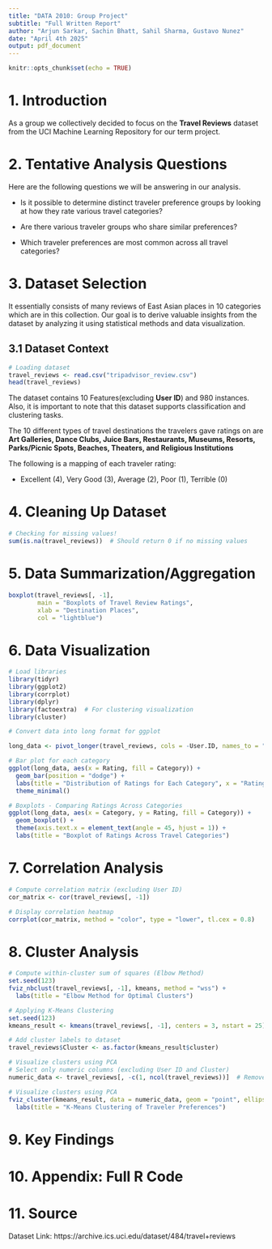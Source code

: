 ```yaml
---
title: "DATA 2010: Group Project"
subtitle: "Full Written Report"
author: "Arjun Sarkar, Sachin Bhatt, Sahil Sharma, Gustavo Nunez"
date: "April 4th 2025"
output: pdf_document
---
```


```r
knitr::opts_chunk$set(echo = TRUE)
```

# 1. Introduction

As a group we collectively decided to focus on the **Travel Reviews** dataset from the UCI Machine Learning Repository for our term project.

# 2. Tentative Analysis Questions

Here are the following questions we will be answering in our analysis.

- Is it possible to determine distinct traveler preference groups by looking at how they rate various travel categories?

- Are there various traveler groups who share similar preferences?

- Which traveler preferences are most common across all travel categories?


# 3. Dataset Selection

It essentially consists of many reviews of East Asian places in 10 categories which are in this collection. Our goal is to derive valuable insights from the dataset by analyzing it using statistical methods and data visualization.

## 3.1 Dataset Context

```r
# Loading dataset
travel_reviews <- read.csv("tripadvisor_review.csv")
head(travel_reviews)
```

The dataset contains 10 Features(excluding **User ID**) and 980 instances. Also, it is important to note that this dataset supports classification and clustering tasks.

The 10 different types of travel destinations the travelers gave ratings on are **Art Galleries, Dance Clubs, Juice Bars, Restaurants, Museums, Resorts, Parks/Picnic Spots, Beaches, Theaters, and Religious Institutions**

The following is a mapping of each traveler rating: 

- Excellent (4), Very Good (3), Average (2), Poor (1), Terrible (0)

# 4. Cleaning Up Dataset

```r
# Checking for missing values!
sum(is.na(travel_reviews))  # Should return 0 if no missing values
```

# 5. Data Summarization/Aggregation

```r
boxplot(travel_reviews[, -1],
        main = "Boxplots of Travel Review Ratings",
        xlab = "Destination Places",
        col = "lightblue")
```

# 6. Data Visualization

```r
# Load libraries
library(tidyr)
library(ggplot2)
library(corrplot)
library(dplyr)
library(factoextra)  # For clustering visualization
library(cluster)  

# Convert data into long format for ggplot

long_data <- pivot_longer(travel_reviews, cols = -User.ID, names_to = "Category", values_to = "Rating")

# Bar plot for each category
ggplot(long_data, aes(x = Rating, fill = Category)) +
  geom_bar(position = "dodge") +
  labs(title = "Distribution of Ratings for Each Category", x = "Rating", y = "Count") +
  theme_minimal()

# Boxplots - Comparing Ratings Across Categories
ggplot(long_data, aes(x = Category, y = Rating, fill = Category)) +
  geom_boxplot() +
  theme(axis.text.x = element_text(angle = 45, hjust = 1)) +
  labs(title = "Boxplot of Ratings Across Travel Categories")
```

# 7. Correlation Analysis

```r
# Compute correlation matrix (excluding User ID)
cor_matrix <- cor(travel_reviews[, -1])

# Display correlation heatmap
corrplot(cor_matrix, method = "color", type = "lower", tl.cex = 0.8)
```

# 8. Cluster Analysis

```r
# Compute within-cluster sum of squares (Elbow Method)
set.seed(123)
fviz_nbclust(travel_reviews[, -1], kmeans, method = "wss") +
  labs(title = "Elbow Method for Optimal Clusters")

# Applying K-Means Clustering
set.seed(123)
kmeans_result <- kmeans(travel_reviews[, -1], centers = 3, nstart = 25)  # Adjust centers as needed

# Add cluster labels to dataset
travel_reviews$Cluster <- as.factor(kmeans_result$cluster)

# Visualize clusters using PCA
# Select only numeric columns (excluding User ID and Cluster)
numeric_data <- travel_reviews[, -c(1, ncol(travel_reviews))]  # Removes User ID and Cluster

# Visualize clusters using PCA
fviz_cluster(kmeans_result, data = numeric_data, geom = "point", ellipse.type = "convex") +
  labs(title = "K-Means Clustering of Traveler Preferences")

```

# 9. Key Findings

# 10. Appendix: Full R Code

# 11. Source

Dataset Link: https://archive.ics.uci.edu/dataset/484/travel+reviews

